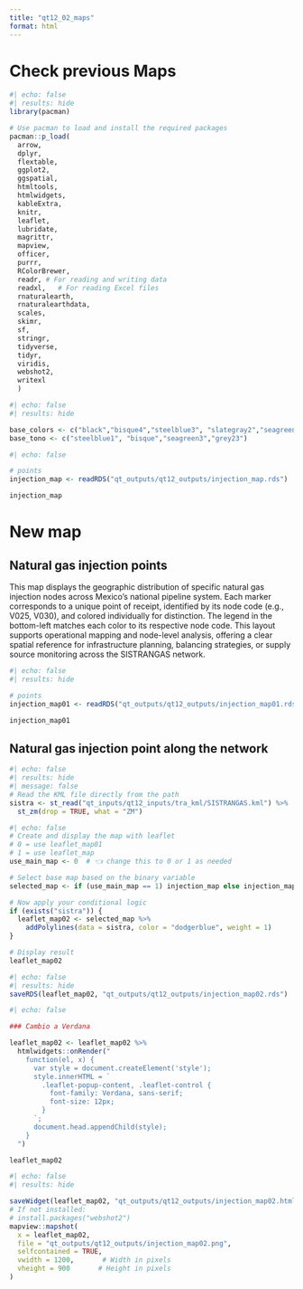 ```yaml
---
title: "qt12_02_maps"
format: html
---
```


# Check previous Maps

```r
#| echo: false
#| results: hide
library(pacman)

# Use pacman to load and install the required packages
pacman::p_load(
  arrow,
  dplyr,
  flextable,
  ggplot2,
  ggspatial,
  htmltools,
  htmlwidgets,
  kableExtra,
  knitr,
  leaflet,
  lubridate,
  magrittr,
  mapview,
  officer,
  purrr,
  RColorBrewer,
  readr, # For reading and writing data
  readxl,   # For reading Excel files
  rnaturalearth,
  rnaturalearthdata,
  scales,
  skimr,
  sf,
  stringr,
  tidyverse,
  tidyr,
  viridis,
  webshot2,
  writexl
  )
```

```r
#| echo: false
#| results: hide

base_colors <- c("black","bisque4","steelblue3", "slategray2","seagreen3")
base_tono <- c("steelblue1", "bisque","seagreen3","grey23")

```

```r
#| echo: false

# points
injection_map <- readRDS("qt_outputs/qt12_outputs/injection_map.rds")

injection_map

```

# New map

## Natural gas injection points

This map displays the geographic distribution of specific natural gas injection nodes across Mexico's national pipeline system. Each marker corresponds to a unique point of receipt, identified by its node code (e.g., V025, V030), and colored individually for distinction. The legend in the bottom-left matches each color to its respective node code. This layout supports operational mapping and node-level analysis, offering a clear spatial reference for infrastructure planning, balancing strategies, or supply source monitoring across the SISTRANGAS network.

```r
#| echo: false
#| results: hide

# points
injection_map01 <- readRDS("qt_outputs/qt12_outputs/injection_map01.rds")

injection_map01

```

## Natural gas injection point along the network

```r
#| echo: false
#| results: hide
#| message: false
# Read the KML file directly from the path
sistra <- st_read("qt_inputs/qt12_inputs/tra_kml/SISTRANGAS.kml") %>%
  st_zm(drop = TRUE, what = "ZM")

```

```r
#| echo: false
# Create and display the map with leaflet
# 0 = use leaflet_map01
# 1 = use leaflet_map
use_main_map <- 0  # 👈 change this to 0 or 1 as needed

# Select base map based on the binary variable
selected_map <- if (use_main_map == 1) injection_map else injection_map01

# Now apply your conditional logic
if (exists("sistra")) {
  leaflet_map02 <- selected_map %>%
    addPolylines(data = sistra, color = "dodgerblue", weight = 1)
}

# Display result
leaflet_map02

```

```r
#| echo: false
#| results: hide
saveRDS(leaflet_map02, "qt_outputs/qt12_outputs/injection_map02.rds")

```

```r
#| echo: false

### Cambio a Verdana

leaflet_map02 <- leaflet_map02 %>%
  htmlwidgets::onRender("
    function(el, x) {
      var style = document.createElement('style');
      style.innerHTML = `
        .leaflet-popup-content, .leaflet-control {
          font-family: Verdana, sans-serif;
          font-size: 12px;
        }
      `;
      document.head.appendChild(style);
    }
  ")

leaflet_map02
```

```r
#| echo: false
#| results: hide

saveWidget(leaflet_map02, "qt_outputs/qt12_outputs/injection_map02.html", selfcontained = TRUE)
# If not installed:
# install.packages("webshot2")
mapview::mapshot(
  x = leaflet_map02,
  file = "qt_outputs/qt12_outputs/injection_map02.png",
  selfcontained = TRUE,
  vwidth = 1200,       # Width in pixels
  vheight = 900       # Height in pixels
)
```

